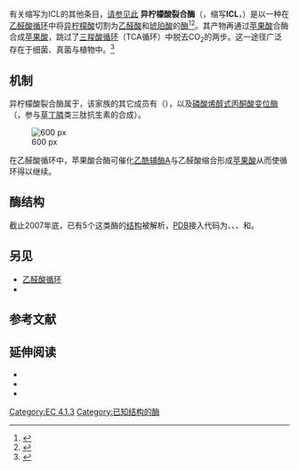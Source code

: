 有关缩写为ICL的其他条目，[[ICL|请参见此]]{{enzyme
| Name = Isocitrate Lyase
| EC_number = 4.1.3.1
| CAS_number = 9045-78-7
| IUBMB_EC_number = 4/1/3/1
| GO_code = 0004451
| image = Isocitrate lyase.png
| width = 
| caption = Homotetrameric structure of Isocitrate lyase from ''E. coli''.  Based on PDB 1IGW.<ref>{{cite journal|last=Britton|first=KL|coauthors=Abeysinghe IS, Baker PJ, Barynin V, Diehl P, Langridge SJ, McFadden BA, Sedelnikova SE, Stillman TJ, Weeradechapon K, Rice DW|title=The structure and domain organization of ''Escherichia coli'' isocitrate lyase|journal=Acta Crystallogr D |date=Sep 2001|volume=57|issue=9|pages=1209–1218|pmid=11526312|doi=10.1107/S0907444901008642}}</ref> 
}}
{{Pfam_box 
| Symbol = ICL 
| Name = Isocitrate lyase family 
| image = 
| width = 
| caption = 
| Pfam= PF00463
| InterPro= IPR000918
| SMART= 
| Prosite = PDOC00145
| SCOP = 1f8m
| TCDB = 
| OPM family= 
| OPM protein= 
| PDB=   
}} 
'''异柠檬酸裂合酶'''（{{lang-en|Isocitrate lyase}}，缩写'''ICL'''，{{EC number|4.1.3.1}}）是以一种在[[乙醛酸循环|乙醛酸循环]]中将[[异柠檬酸|异柠檬酸]]切割为[[乙醛酸|乙醛酸]]和[[琥珀酸|琥珀酸]]的[[酶|酶]]<ref name="PUB00005064">{{cite journal |author=Beeching JR |title=High sequence conservation between isocitrate lyase from Escherichia coli and Ricinus communis |journal=Protein Seq. Data Anal. |volume=2 |issue=6 |pages=463–466 |year=1989 |pmid=2696959}}</ref><ref name="PUB00002339">{{cite journal |author=Tanaka A, Atomi H, Ueda M, Hikida M, Hishida T, Teranishi Y |title=Peroxisomal isocitrate lyase of the n-alkane-assimilating yeast Candida tropicalis: gene analysis and characterization |journal=J. Biochem. |volume=107 |issue=2 |pages=262–266 |year=1990 |pmid=2361956}}</ref>。其产物再通过[[苹果酸|苹果酸]]合酶合成[[苹果酸|苹果酸]]，跳过了[[三羧酸循环|三羧酸循环]]（TCA循环）中脱去CO<sub>2</sub>的两步。这一途径广泛存在于细菌、真菌与植物中。<ref name="Pathogenesis Review">{{cite journal|last=Dunn|first=MF|author2=Ramirez-Trujill JA |author3=Hernandez-Lucas I |title=Major roles of isocitrate lyase and malate synthase in bacterial and fungal pathogenesis|journal=Microbiology|date=Oct 2009|volume=155|issue=10|pages=3166–3175|pmid=19684068|doi=10.1099/mic.0.030858-0}}</ref>
==机制==

异柠檬酸裂合酶属于{{le|异柠檬酸裂合酶家族|Isocitrate lyase family}}，该家族的其它成员有{{le|羧乙烯基-羧基膦酸酯磷酰基变位酶|carboxyvinyl-carboxyphosphonate phosphorylmutase}}（{{EC number|2.7.8.23}}），以及[[磷酸烯醇式丙酮酸变位酶|磷酸烯醇式丙酮酸变位酶]]（{{EC number|5.4.2.9}}，参与[[草丁膦|草丁膦]]类三肽抗生素的合成）。

[[File:ICL_catalyzed_rxn.png|600 px]]

在乙醛酸循环中，苹果酸合酶可催化[[乙酰辅酶A|乙酰辅酶A]]与乙醛酸缩合形成[[苹果酸|苹果酸]]从而使循环得以继续。

==酶结构==

截止2007年底，已有5个这类酶的[[蛋白質三級結構|结构]]被解析，[[蛋白質資料庫|PDB]]接入代码为{{PDB link|1DQU}}、{{PDB link|1F61}}、{{PDB link|1F8I}}、{{PDB link|1F8M}}和{{PDB link|1IGW}}。
==另见==
* [[乙醛酸循环|乙醛酸循环]]
* {{le|异柠檬酸裂合酶家族|Isocitrate lyase family}}

==参考文献==
{{reflist}}

== 延伸阅读 ==
{{refbegin}}
* {{cite journal | author = McFadden BA and Howes WV | year = 1963 | title = Crystallisation and some properties of isocitrate lyase from Pseudomonas indigofera | url = https://archive.org/details/sim_journal-of-biological-chemistry_1963-05_238_5/page/1737 | journal = J. Biol. Chem.  | volume = 238 | pages = 1737–1742 }}
* {{cite journal | author = Shiio I, Shiio T and McFadden BA | year = 1965 | title = Isocitrate lyase from Pseudomonas indigofera. I. Preparation, amino acid composition and molecular weight | journal = Biochim. Biophys. Acta  | volume = 96 | pages = 114–22 | pmid=14285253 | doi=10.1016/0005-2787(65)90615-5}}
* {{cite journal | author = VICKERY HB | year = 1962 | title = A suggested new nomenclature for the isomers of isocitric acid | journal = J. Biol. Chem.  | volume = 237 | pages = 1739–41  | pmid = 13925783 }}
{{refend}}
{{碳-碳裂合酶}}
{{DEFAULTSORT:Isocitrate Lyase}}
[[Category:EC_4.1.3|Category:EC 4.1.3]]
[[Category:已知结构的酶|Category:已知结构的酶]]